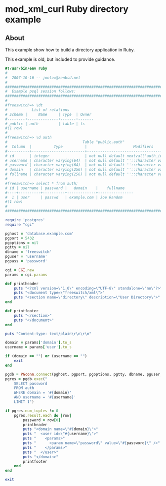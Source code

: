
# mod_xml_curl Ruby directory example 

 

## About

This example show how to build a directory application in Ruby.

This example is old, but included to provide guidance.

```ruby
#!/usr/bin/env ruby
#
#  2007-10-16 -- jontow@zenbsd.net
#
#############################################################################
#  Example psql session follows:
#############################################################################
#
#freeswitch=> \dt
#           List of relations
# Schema |     Name     | Type  | Owner
#--------+--------------+-------+-------
# public | auth         | table | fs
#(1 row)
#
#freeswitch=> \d auth
#                                  Table "public.auth"
#  Column  |          Type          |                     Modifiers                     
#----------+------------------------+---------------------------------------------------
# id       | integer                | not null default nextval('auth_id_seq'::regclass)
# username | character varying(64)  | not null default ''::character varying
# password | character varying(64)  | not null default ''::character varying
# domain   | character varying(256) | not null default ''::character varying
# fullname | character varying(256) | not null default ''::character varying
#
#freeswitch=> select * from auth;
# id | username | password |   domain    |    fullname
#----+----------+----------+-------------+----------------
#  1 | user     | passwd   | example.com | Joe Random
#(1 row)
#
#############################################################################

require 'postgres'
require "cgi"

pghost = 'database.example.com'
pgport = 5432
pgoptions = nil
pgtty = nil
dbname = 'freeswitch'
pguser = 'username'
pgpass = 'password'

cgi = CGI.new
params = cgi.params

def printheader
    puts "<?xml version=\"1.0\" encoding=\"UTF-8\" standalone=\"no\"?>"
    puts "<document type=\"freeswitch/xml\">"
    puts "<section name=\"directory\" description=\"User Directory\">"
end

def printfooter
    puts "</section>"
    puts "</document>"
end

puts "Content-type: text/plain\r\n\r\n"

domain = params['domain'].to_s
username = params['user'].to_s

if (domain == "") or (username == "")
    exit
end

pgdb = PGconn.connect(pghost, pgport, pgoptions, pgtty, dbname, pguser, pgpass)
pgres = pgdb.exec("
    SELECT password
    FROM auth
    WHERE domain = '#{domain}'
    AND username = '#{username}'
    LIMIT 1")

if pgres.num_tuples != 0
    pgres.result.each do |row|
        password = row[0]
        printheader
        puts "<domain name=\"#{domain}\">"
        puts "  <user id=\"#{username}\">"
        puts "    <params>"
        puts "      <param name=\"password\" value=\"#{password}\" />"
        puts "    </params>"
        puts "  </user>"
        puts "</domain>"
        printfooter
    end
end

exit
```


